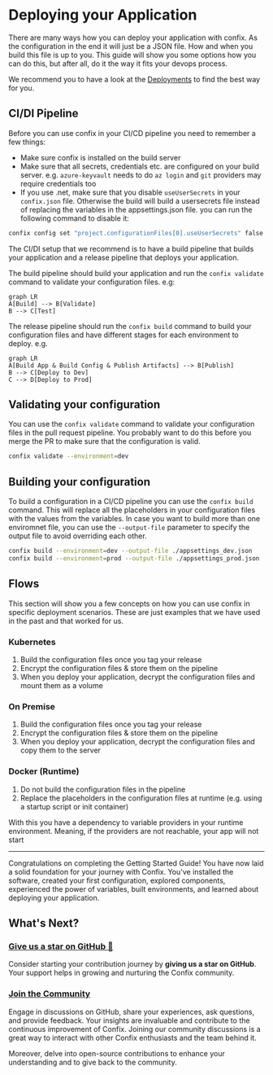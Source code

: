 
# Deploying your Application

There are many ways how you can deploy your application with confix.
As the configuration in the end it will just be a JSON file.
How and when you build this file is up to you.
This guide will show you some options how you can do this, but after all, do it the way it fits your devops process.

We recommend you to have a look at the [Deployments](/deployements) to find the best way for you.

## CI/DI Pipeline

Before you can use confix in your CI/CD pipeline you need to remember a few things:

- Make sure confix is installed on the build server
- Make sure that all secrets, credentials etc. are configured on your build server. e.g. `azure-keyvault` needs to do `az login` and `git` providers may require credentials too
- If you use .net, make sure that you disable `useUserSecrets` in your `confix.json` file. Otherwise the build will build a usersecrets file instead of replacing the variables in the appsettings.json file.
  you can run the following command to disable it:

```bash
confix config set "project.configurationFiles[0].useUserSecrets" false
```

The CI/DI setup that we recommend is to have a build pipeline that builds your application and a release pipeline that deploys your application.

The build pipeline should build your application and run the `confix validate` command to validate your configuration files.
e.g:

```mermaid
graph LR
A[Build] --> B[Validate]
B --> C[Test]
```

The release pipeline should run the `confix build` command to build your configuration files and have different stages for each environment to deploy.
e.g.

```mermaid
graph LR
A[Build App & Build Config & Publish Artifacts] --> B[Publish]
B --> C[Deploy to Dev]
C --> D[Deploy to Prod]
```

## Validating your configuration

You can use the `confix validate` command to validate your configuration files in the pull request pipeline.
You probably want to do this before you merge the PR to make sure that the configuration is valid.

```bash
confix validate --environment=dev
```

## Building your configuration

To build a configuration in a CI/CD pipeline you can use the `confix build` command.
This will replace all the placeholders in your configuration files with the values from the variables.
In case you want to build more than one enviromnet file, you can use the `--output-file` parameter to specify the output file to avoid overriding each other.

```bash
confix build --environment=dev --output-file ./appsettings_dev.json
confix build --environment=prod --output-file ./appsettings_prod.json
```

## Flows

This section will show you a few concepts on how you can use confix in specific deployment scenarios.
These are just examples that we have used in the past and that worked for us.

### Kubernetes

1. Build the configuration files once you tag your release
2. Encrypt the configuration files & store them on the pipeline
3. When you deploy your application, decrypt the configuration files and mount them as a volume

### On Premise

1. Build the configuration files once you tag your release
2. Encrypt the configuration files & store them on the pipeline
3. When you deploy your application, decrypt the configuration files and copy them to the server

### Docker (Runtime)

1. Do not build the configuration files in the pipeline
2. Replace the placeholders in the configuration files at runtime (e.g. using a startup script or init container)

<Callout type="info">
  With this you have a dependency to variable providers in your runtime
  environment. Meaning, if the providers are not reachable, your app will not
  start
</Callout>

---

Congratulations on completing the Getting Started Guide! You have now laid a solid foundation for
your journey with Confix. You've installed the software, created your first configuration, explored
components, experienced the power of variables, built environments, and learned about
deploying your application.

## What's Next?

### [Give us a star on GitHub 🤩](https://github.com/SwissLife-OSS/Confix)

Consider starting your contribution journey by **giving us a star on GitHub**.
Your support helps in growing and nurturing the Confix community.

### [Join the Community](https://github.com/SwissLife-OSS/Confix/discussions)

Engage in discussions on GitHub, share your experiences, ask questions, and provide feedback. Your
insights are invaluable and contribute to the continuous improvement of Confix. Joining our
community discussions is a great way to interact with other Confix enthusiasts and the team behind
it.

Moreover, delve into open-source contributions to enhance your understanding and to give back to the
community.
